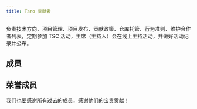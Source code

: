 ```yaml
---
title: Taro 贡献者
---
```



负责技术方向、项目管理、项目发布、贡献政策、仓库托管、行为准则、维护合作者列表，定期参加 TSC 活动，主席（主持人）会在线上主持活动，并做好活动记录并公布。

## 成员

<ListPage type="role" role="7c557d2c-e604-45a3-8680-05867408143c" name="贡献者" full />

## 荣誉成员

我们也要感谢所有过去的成员，感谢他们的宝贵贡献！

<ListPage type="role" role="7c557d2c-e604-45a3-8680-05867408143c" name="贡献者" alumni full />
